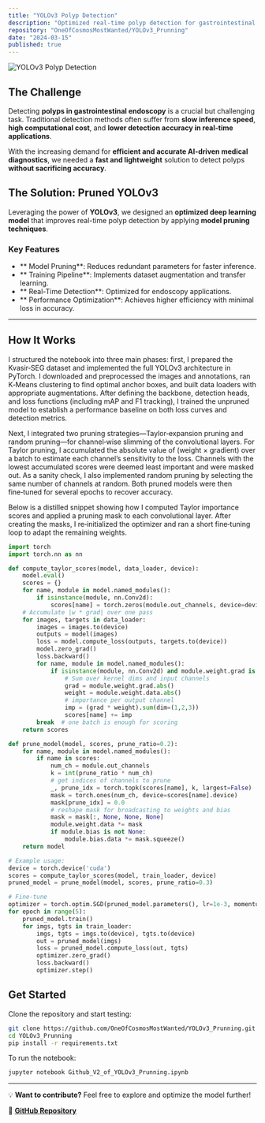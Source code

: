 ```yaml
---
title: "YOLOv3 Polyp Detection"
description: "Optimized real-time polyp detection for gastrointestinal endoscopy using pruning."
repository: "OneOfCosmosMostWanted/YOLOv3_Prunning"
date: "2024-03-15"
published: true
---
```


![YOLOv3 Polyp Detection](https://user-images.githubusercontent.com/placeholder-image)

## The Challenge

Detecting **polyps in gastrointestinal endoscopy** is a crucial but challenging task. Traditional detection methods often suffer from **slow inference speed**, **high computational cost**, and **lower detection accuracy in real-time applications**.

With the increasing demand for **efficient and accurate AI-driven medical diagnostics**, we needed a **fast and lightweight** solution to detect polyps **without sacrificing accuracy**.

## The Solution: Pruned YOLOv3

Leveraging the power of **YOLOv3**, we designed an **optimized deep learning model** that improves real-time polyp detection by applying **model pruning techniques**.

###  **Key Features**
- ** Model Pruning**: Reduces redundant parameters for faster inference.
- ** Training Pipeline**: Implements dataset augmentation and transfer learning.
- ** Real-Time Detection**: Optimized for endoscopy applications.
- ** Performance Optimization**: Achieves higher efficiency with minimal loss in accuracy.

---

##  How It Works

I structured the notebook into three main phases: first, I prepared the Kvasir‑SEG dataset and implemented the full YOLOv3 architecture in PyTorch. I downloaded and preprocessed the images and annotations, ran K‑Means clustering to find optimal anchor boxes, and built data loaders with appropriate augmentations. After defining the backbone, detection heads, and loss functions (including mAP and F1 tracking), I trained the unpruned model to establish a performance baseline on both loss curves and detection metrics.

Next, I integrated two pruning strategies—Taylor‑expansion pruning and random pruning—for channel‑wise slimming of the convolutional layers. For Taylor pruning, I accumulated the absolute value of (weight × gradient) over a batch to estimate each channel’s sensitivity to the loss. Channels with the lowest accumulated scores were deemed least important and were masked out. As a sanity check, I also implemented random pruning by selecting the same number of channels at random. Both pruned models were then fine‑tuned for several epochs to recover accuracy.

Below is a distilled snippet showing how I computed Taylor importance scores and applied a pruning mask to each convolutional layer. After creating the masks, I re‑initialized the optimizer and ran a short fine‑tuning loop to adapt the remaining weights.

```python
import torch
import torch.nn as nn

def compute_taylor_scores(model, data_loader, device):
    model.eval()
    scores = {}
    for name, module in model.named_modules():
        if isinstance(module, nn.Conv2d):
            scores[name] = torch.zeros(module.out_channels, device=device)
    # Accumulate |w * grad| over one pass
    for images, targets in data_loader:
        images = images.to(device)
        outputs = model(images)
        loss = model.compute_loss(outputs, targets.to(device))
        model.zero_grad()
        loss.backward()
        for name, module in model.named_modules():
            if isinstance(module, nn.Conv2d) and module.weight.grad is not None:
                # Sum over kernel dims and input channels
                grad = module.weight.grad.abs()
                weight = module.weight.data.abs()
                # importance per output channel
                imp = (grad * weight).sum(dim=(1,2,3))
                scores[name] += imp
        break  # one batch is enough for scoring
    return scores

def prune_model(model, scores, prune_ratio=0.2):
    for name, module in model.named_modules():
        if name in scores:
            num_ch = module.out_channels
            k = int(prune_ratio * num_ch)
            # get indices of channels to prune
            _, prune_idx = torch.topk(scores[name], k, largest=False)
            mask = torch.ones(num_ch, device=scores[name].device)
            mask[prune_idx] = 0.0
            # reshape mask for broadcasting to weights and bias
            mask = mask[:, None, None, None]
            module.weight.data *= mask
            if module.bias is not None:
                module.bias.data *= mask.squeeze()
    return model

# Example usage:
device = torch.device('cuda')
scores = compute_taylor_scores(model, train_loader, device)
pruned_model = prune_model(model, scores, prune_ratio=0.3)

# Fine‑tune
optimizer = torch.optim.SGD(pruned_model.parameters(), lr=1e-3, momentum=0.9)
for epoch in range(5):
    pruned_model.train()
    for imgs, tgts in train_loader:
        imgs, tgts = imgs.to(device), tgts.to(device)
        out = pruned_model(imgs)
        loss = pruned_model.compute_loss(out, tgts)
        optimizer.zero_grad()
        loss.backward()
        optimizer.step()

```

##  Get Started
Clone the repository and start testing:

```sh
git clone https://github.com/OneOfCosmosMostWanted/YOLOv3_Prunning.git
cd YOLOv3_Prunning
pip install -r requirements.txt
```

To run the notebook:

```sh
jupyter notebook Github_V2_of_YOLOv3_Prunning.ipynb
```

---

💡 **Want to contribute?** Feel free to explore and optimize the model further!

🔗 **[GitHub Repository](https://github.com/OneOfCosmosMostWanted/YOLOv3_Prunning)**
